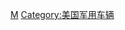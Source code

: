 {{Commonscat|Armored fighting vehicles of the United States}}

[[Category:各國裝甲戰鬥車輛|M]]
[[Category:美国军用车辆|Category:美国军用车辆]]